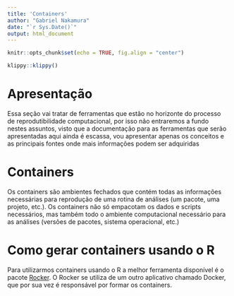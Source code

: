 ```yaml
---
title: 'Containers'
author: "Gabriel Nakamura"
date: "`r Sys.Date()`"
output: html_document
---
```


```r
knitr::opts_chunk$set(echo = TRUE, fig.align = "center")
```

```r
klippy::klippy()
```

# Apresentação

Essa seção vai tratar de ferramentas que estão no horizonte do processo de reprodutibilidade computacional, por isso não entraremos a fundo nestes assuntos, visto que a documentação para as ferramentas que serão apresentadas aqui ainda é escassa, vou apresentar apenas os conceitos e as principais fontes onde mais informações podem ser adquiridas

# Containers

Os containers são ambientes fechados que contém todas as informações necessárias para reprodução de uma rotina de análises (um pacote, uma projeto, etc.). Os containers não só empacotam os dados e scripts necessários, mas também todo o ambiente computacional necessário para as análises (versões de pacotes, sistema operacional, etc.)

# Como gerar containers usando o R

Para utilizarmos containers usando o R a melhor ferramenta disponível é o pacote [Rocker](https://ropensci.org/blog/2014/10/23/introducing-rocker/). O Rocker se utiliza de um outro aplicativo chamado Docker, que por sua vez é responsável por formar os containers.